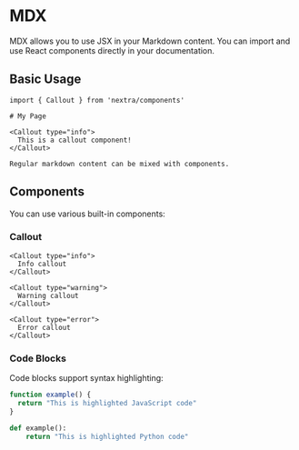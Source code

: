 # MDX

MDX allows you to use JSX in your Markdown content. You can import and use React components directly in your documentation.

## Basic Usage

```mdx
import { Callout } from 'nextra/components'

# My Page

<Callout type="info">
  This is a callout component!
</Callout>

Regular markdown content can be mixed with components.
```

## Components

You can use various built-in components:

### Callout

```mdx
<Callout type="info">
  Info callout
</Callout>

<Callout type="warning">
  Warning callout  
</Callout>

<Callout type="error">
  Error callout
</Callout>
```

### Code Blocks

Code blocks support syntax highlighting:

```javascript
function example() {
  return "This is highlighted JavaScript code"
}
```

```python
def example():
    return "This is highlighted Python code"
```